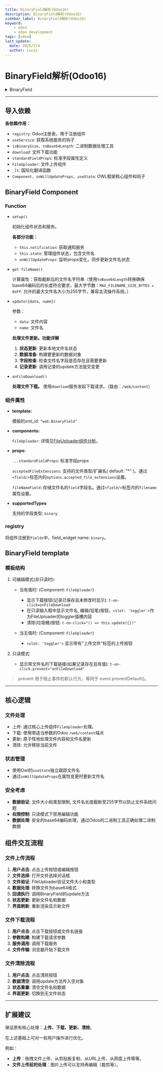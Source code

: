 ```yaml
---
title: BinaryField解析(Odoo16)
description: BinaryField解析(Odoo16)
sidebar_label: BinaryField解析(Odoo16)
keyword:
    - odoo
    - odoo development
tags: [odoo]
last_update:
  date: 2025/7/4
  author: Lucas
---
```


# BinaryField解析(Odoo16)

<details>
    <summary>BinaryField</summary>

    <Tabs groupId="source-code">
        <TabItem value="binary_field.js" label="binary_field.js" default>
            
```javascript
/** @odoo-module **/

import { registry } from "@web/core/registry";
import { useService } from "@web/core/utils/hooks";
import { isBinarySize, toBase64Length } from "@web/core/utils/binary";
import { download } from "@web/core/network/download";
import { standardFieldProps } from "../standard_field_props";
import { FileUploader } from "../file_handler";
import { _lt } from "@web/core/l10n/translation";

import { Component, onWillUpdateProps, useState } from "@odoo/owl";

export const MAX_FILENAME_SIZE_BYTES = 0xFF;  // filenames do not exceed 255 bytes on Linux/Windows/MacOS

export class BinaryField extends Component {
    setup() {
        this.notification = useService("notification");
        this.state = useState({
            fileName: this.props.record.data[this.props.fileNameField] || "",
        });
        onWillUpdateProps((nextProps) => {
            this.state.fileName = nextProps.record.data[nextProps.fileNameField] || "";
        });
    }

    get fileName() {
        return (this.state.fileName || this.props.value || "").slice(0, toBase64Length(MAX_FILENAME_SIZE_BYTES));
    }

    update({ data, name }) {
        this.state.fileName = name || "";
        const { fileNameField, record } = this.props;
        const changes = { [this.props.name]: data || false };
        if (fileNameField in record.fields && record.data[fileNameField] !== name) {
            changes[fileNameField] = name || false;
        }
        return this.props.record.update(changes);
    }

    async onFileDownload() {
        await download({
            data: {
                model: this.props.record.resModel,
                id: this.props.record.resId,
                field: this.props.name,
                filename_field: this.fileName,
                filename: this.fileName || "",
                download: true,
                data: isBinarySize(this.props.value) ? null : this.props.value,
            },
            url: "/web/content",
        });
    }
}

BinaryField.template = "web.BinaryField";
BinaryField.components = {
    FileUploader,
};
BinaryField.props = {
    ...standardFieldProps,
    acceptedFileExtensions: { type: String, optional: true },
    fileNameField: { type: String, optional: true },
};
BinaryField.defaultProps = {
    acceptedFileExtensions: "*",
};

BinaryField.displayName = _lt("File");
BinaryField.supportedTypes = ["binary"];

BinaryField.extractProps = ({ attrs }) => {
    return {
        acceptedFileExtensions: attrs.options.accepted_file_extensions,
        fileNameField: attrs.filename,
    };
};

registry.category("fields").add("binary", BinaryField);

```

        </TabItem>
        <TabItem value="binary_field.xml" label="binary_field.xml">
            
```xml
<?xml version="1.0" encoding="UTF-8"?>
<templates xml:space="preserve">

    <t t-name="web.BinaryField" owl="1">
        <t t-if="!props.readonly">
            <t t-if="props.value">
                <div class="w-100 d-inline-flex">
                    <FileUploader
                        acceptedFileExtensions="props.acceptedFileExtensions"
                        file="{ data: props.value, name: fileName }"
                        onUploaded.bind="update"
                    >
                        <t t-if="props.record.resId and !props.record.isDirty">
                            <button
                                class="btn btn-secondary fa fa-download"
                                data-tooltip="Download"
                                aria-label="Download"
                                t-on-click="onFileDownload"
                            />
                        </t>
                        <t t-set-slot="toggler">
                            <input type="text" class="o_input" t-att-value="fileName" readonly="readonly" />
                            <button
                                class="btn btn-secondary fa fa-pencil o_select_file_button"
                                data-tooltip="Edit"
                                aria-label="Edit"
                            />
                        </t>
                        <button
                            class="btn btn-secondary fa fa-trash o_clear_file_button"
                            data-tooltip="Clear"
                            aria-label="Clear"
                            t-on-click="() => this.update({})"
                        />
                    </FileUploader>
                </div>
            </t>
            <t t-else="">
                <label class="o_select_file_button btn btn-primary">
                    <FileUploader
                        acceptedFileExtensions="props.acceptedFileExtensions"
                        onUploaded.bind="update"
                    >
                        <t t-set-slot="toggler">
                            Upload your file
                        </t>
                    </FileUploader>
                </label>
            </t>
        </t>
        <t t-elif="props.record.resId and props.value">
            <a class="o_form_uri" href="#" t-on-click.prevent="onFileDownload">
                <span class="fa fa-download me-2" />
                <t t-if="state.fileName" t-esc="state.fileName" />
            </a>
        </t>
    </t>

</templates>

```

        </TabItem>
    </Tabs>

</details>

---

## 导入依赖

**各依赖作用：**
- `registry`: Odoo注册表，用于注册组件
- `useService`: 获取系统服务的钩子
- `isBinarySize, toBase64Length`: 二进制数据处理工具
- `download`: 文件下载功能
- `standardFieldProps`: 标准字段属性定义
- `FileUploader`: 文件上传组件
- `_lt`: 国际化翻译函数
- `Component, onWillUpdateProps, useState`: OWL框架核心组件和钩子

## BinaryField Component

### Function

- `setup()`

    初始化组件状态和服务。

    **各部分功能：**
    - `this.notification`: 获取通知服务
    - `this.state`: 管理组件状态，包含文件名
    - `onWillUpdateProps`: 监听props变化，同步更新文件名状态

- `get fileName()`

    计算属性：获取截断后的文件名字符串（使用`toBase64Length`转换确保base64编码后的长度符合要求，最大字节数：`MAX_FILENAME_SIZE_BYTES = 0xFF`: 允许的最大文件名大小为255字节，兼容主流操作系统。）

- `update({data, name})`

    参数：
    - `data`: 文件内容
    - `name`: 文件名

    **处理文件更新。功能详解** 
    1. **状态更新**: 更新本地文件名状态
    2. **数据准备**: 构建要更新的数据对象
    3. **字段检查**: 检查文件名字段是否存在且需要更新
    4. **记录更新**: 调用记录的update方法提交变更
    
    

- `onFileDownload()`

    **处理文件下载。** 使用`download`服务发起下载请求。（路由：`/web/content`）

### 组件属性

- **template:**

    模板的xml_id: `"web.BinaryField"`

- **components:**

    `FileUploader`: 详情见[FileUploader组件分析](file_handler.mdx)。

- **props:**

    `...standardFieldProps`: 标准字段props
    
    `acceptedFileExtensions`: 支持的文件类型/扩展名( default: "*" )。通过`<field/>`标签内的`options.accepted_file_extensions`设置。
    
    `fileNameField`: 存储文件名的`field`字段名。通过`<field/>`标签内的`filename`属性设置。

- **supportedTypes**

    支持的字段类型: `binary`

### registry

将组件注册到`fields`中，field_widget name: `binary`。

## BinaryField template

### 模板结构

1. 可编辑模式(非只读时):

    - 当有值时: (Component: `FileUploader`)
        - 显示下载按钮(记录已保存且未修改时显示): `t-on-click=onFileDownload`
        - 在只读输入框中显示文件名, 编辑(铅笔)按钮，`<slot: 'toggler'>`作为FileUploader的toggler插槽内容
        - 清除(垃圾桶)按钮: `t-on-click="() => this.update({})"`

    - 当无值时: (Component: `FileUploader`)
        - `<slot: 'toggler'>` 显示带有"上传文件"标签的上传按钮

2. 只读模式:
    - 显示带文件名的下载链接(如果记录存在且有值): `t-on-click.prevent="onFileDownload"`

> .prevent 用于阻止事件的默认行为，等同于 event.preventDefault()。

---

## 核心逻辑

### 文件处理

- 上传: 通过核心上传组件`FileUploader`处理。
- 下载: 使用带适当参数的Odoo `/web/content`端点
- 更新: 原子性地处理文件内容和文件名更新
- 清除: 允许移除当前文件

### 状态管理

- 使用Owl的`useState`独立跟踪文件名
- 通过`onWillUpdateProps`在属性变更时更新文件名

### 安全考虑

- **数据验证**: 文件大小和类型限制, 文件名长度截断至255字节以防止文件系统问题
- **权限控制**: 只读模式下禁用编辑功能
- **数据处理**: 安全的base64编码处理，通过Odoo的二进制工具正确处理二进制数据

## 组件交互流程

### 文件上传流程

1. **用户点击**: 点击上传按钮或编辑按钮
2. **文件选择**: 打开文件选择对话框
3. **文件验证**: FileUploader验证文件大小和类型
4. **数据处理**: 转换文件为base64格式
5. **回调执行**: 调用BinaryField的update方法
6. **状态更新**: 更新文件名和数据
7. **界面刷新**: 重新渲染显示新文件

### 文件下载流程

1. **用户点击**: 点击下载按钮或文件名链接
2. **参数构建**: 构建下载请求参数
3. **服务调用**: 调用下载服务
4. **文件传输**: 浏览器开始下载文件

### 文件清除流程

1. **用户点击**: 点击清除按钮
2. **数据清空**: 调用update方法传入空对象
3. **状态重置**: 清空文件名和数据
4. **界面更新**: 切换到无文件状态

---

## 扩展建议

保证原有核心处理：**上传、下载、更新、清除**。

在上述基础上可对一些用户操作进行优化。

例如：
- **上传**：拖拽文件上传、从剪贴板复制、从URL上传、从网盘上传等等。
- **文件上传前的处理**：图片上传可以支持再编辑（裁剪等）。
